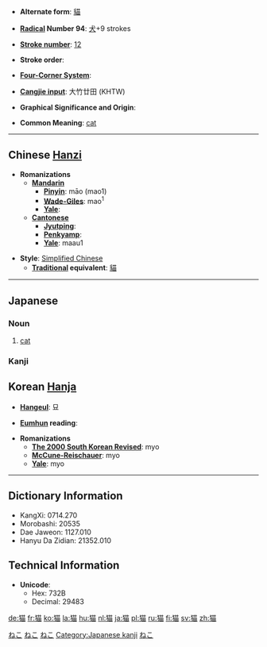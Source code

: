 * '''Alternate form''': [[貓]]

* '''[[Wiktionary:Chinese radical index| Radical]] Number 94''': [[Wiktionary:Chinese radical index 犬|犬]]+9 strokes

* '''[[Wiktionary:Chinese total strokes index|Stroke number]]''': [[Wiktionary:Chinese total strokes index 12|12]]

* '''Stroke order''': 

* '''[[Wiktionary:Chinese four corner index|Four-Corner System]]''': 

* '''[[Wiktionary:Chinese Cangjie index|Cangjie input]]''': 大竹廿田 (KHTW)

* '''Graphical Significance and Origin''': 

* '''Common Meaning''': [[cat]]

----

== Chinese [[Hanzi]] ==

* '''Romanizations'''
** '''[[Mandarin]]'''
*** '''[[Pinyin]]''': māo (mao1)
*** '''[[Wade-Giles]]''': mao<sup>1</sup>
*** '''[[Yale]]''': 
** '''[[Cantonese]]'''
*** '''[[Jyutping]]''':
*** '''[[Penkyamp]]''': 
*** '''[[Yale]]''': maau1

* '''Style''': [[Simplified Chinese]] 
** '''[[Traditional Chinese|Traditional]] equivalent''': [[貓]]


----

==Japanese==
[[Category:1000_Japanese_basic_words|ねこ]]
[[Category:Japanese language|ねこ]]
===Noun===
[[Category:Japanese nouns|ねこ]]
{{janoun|ねこ|neko}}
# [[cat]]


===Kanji===
{{kanji
|[[びょう]] (byō), [[ぼう]] (bō), [[みょう]] (myō)
|[[ねこ]] (neko)
}}

== Korean [[Hanja]] ==

* '''[[Hangeul]]''': 묘

* '''[[Eumhun]] reading''': 

* '''Romanizations'''
** '''[[The 2000 South Korean Revised Romanization|The 2000 South Korean Revised]]''': myo
** '''[[McCune-Reischauer]]''': myo
** '''[[Yale]]''': myo

----

== Dictionary Information ==

* KangXi: 0714.270
* Morobashi: 20535
* Dae Jaweon: 1127.010
* Hanyu Da Zidian: 21352.010

== Technical Information ==

* '''Unicode''':
** Hex: 732B
** Decimal: 29483

[[Category:Japanese kanji]]
[[Category:ja:Mammals|ねこ]]

[[de:猫]]
[[fr:猫]]
[[ko:猫]]
[[la:猫]]
[[hu:猫]]
[[nl:猫]]
[[ja:猫]]
[[pl:猫]]
[[ru:猫]]
[[fi:猫]]
[[sv:猫]]
[[zh:猫]]